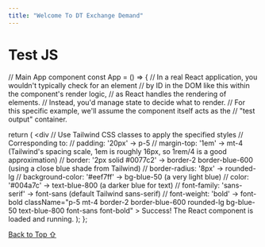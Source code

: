 ```yaml
---
title: "Welcome To DT Exchange Demand"
---
```


# Test JS



// Main App component
const App = () => {
  // In a real React application, you wouldn't typically check for an element
  // by ID in the DOM like this within the component's render logic,
  // as React handles the rendering of elements.
  // Instead, you'd manage state to decide what to render.
  // For this specific example, we'll assume the component itself acts as the
  // "test output" container.

  return (
    <div
      // Use Tailwind CSS classes to apply the specified styles
      // Corresponding to:
      // padding: '20px' -> p-5
      // margin-top: '1em' -> mt-4 (Tailwind's spacing scale, 1em is roughly 16px, so 1rem/4 is a good approximation)
      // border: '2px solid #0077c2' -> border-2 border-blue-600 (using a close blue shade from Tailwind)
      // border-radius: '8px' -> rounded-lg
      // background-color: '#eef7ff' -> bg-blue-50 (a very light blue)
      // color: '#004a7c' -> text-blue-800 (a darker blue for text)
      // font-family: 'sans-serif' -> font-sans (default Tailwind sans-serif)
      // font-weight: 'bold' -> font-bold
      className="p-5 mt-4 border-2 border-blue-600 rounded-lg bg-blue-50 text-blue-800 font-sans font-bold"
    >
      Success! The React component is loaded and running.
    </div>
  );
};


<div id="js-test-output" />

[Back to Top ⇧](#top)